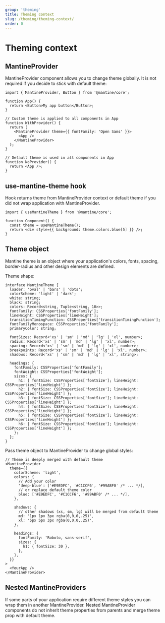 ```yaml
---
group: 'theming'
title: Theming context
slug: /theming/theming-context/
order: 0
---
```



# Theming context

## MantineProvider

MantineProvider component allows you to change theme globally.
It is not required if you decide to stick with default theme:

```tsx
import { MantineProvider, Button } from '@mantine/core';

function App() {
  return <Button>My app button</Button>;
}

// Custom theme is applied to all components in App
function WithProvider() {
  return (
    <MantineProvider theme={{ fontFamily: 'Open Sans' }}>
      <App />
    </MantineProvider>
  );
}

// Default theme is used in all components in App
function NoProvider() {
  return <App />;
}
```

## use-mantine-theme hook

Hook returns theme from MantineProvider context or default theme
if you did not wrap application with MantineProvider.

```tsx
import { useMantineTheme } from '@mantine/core';

function Component() {
  const theme = useMantineTheme();
  return <div style={{ background: theme.colors.blue[5] }} />;
}
```

## Theme object

Mantine theme is an object where your application's colors, fonts, spacing, border-radius and other design elements are defined.

Theme shape:

```tsx
interface MantineTheme {
  loader: 'oval' | 'bars' | 'dots';
  colorScheme: 'light' | 'dark';
  white: string;
  black: string;
  colors: Record<string, Tuple<string, 10>>;
  fontFamily: CSSProperties['fontFamily'];
  lineHeight: CSSProperties['lineHeight'];
  transitionTimingFunction: CSSProperties['transitionTimingFunction'];
  fontFamilyMonospace: CSSProperties['fontFamily'];
  primaryColor: string;

  fontSizes: Record<'xs' | 'sm' | 'md' | 'lg' | 'xl', number>;
  radius: Record<'xs' | 'sm' | 'md' | 'lg' | 'xl', number>;
  spacing: Record<'xs' | 'sm' | 'md' | 'lg' | 'xl', number>;
  breakpoints: Record<'xs' | 'sm' | 'md' | 'lg' | 'xl', number>;
  shadows: Record<'xs' | 'sm' | 'md' | 'lg' | 'xl', string>;

  headings: {
    fontFamily: CSSProperties['fontFamily'];
    fontWeight: CSSProperties['fontWeight'];
    sizes: {
      h1: { fontSize: CSSProperties['fontSize']; lineHeight: CSSProperties['lineHeight'] };
      h2: { fontSize: CSSProperties['fontSize']; lineHeight: CSSProperties['lineHeight'] };
      h3: { fontSize: CSSProperties['fontSize']; lineHeight: CSSProperties['lineHeight'] };
      h4: { fontSize: CSSProperties['fontSize']; lineHeight: CSSProperties['lineHeight'] };
      h5: { fontSize: CSSProperties['fontSize']; lineHeight: CSSProperties['lineHeight'] };
      h6: { fontSize: CSSProperties['fontSize']; lineHeight: CSSProperties['lineHeight'] };
    };
  };
}
```

Pass theme object to MantineProvider to change global styles:

```tsx
// Theme is deeply merged with default theme
<MantineProvider
  theme={{
    colorScheme: 'light',
    colors: {
      // Add your color
      'deep-blue': ['#E9EDFC', '#C1CCF6', '#99ABF0' /* ... */],
      // or replace default theme color
      blue: ['#E9EDFC', '#C1CCF6', '#99ABF0' /* ... */],
    },

    shadows: {
      // other shadows (xs, sm, lg) will be merged from default theme
      md: '1px 1px 3px rgba(0,0,0,.25)',
      xl: '5px 5px 3px rgba(0,0,0,.25)',
    },

    headings: {
      fontFamily: 'Roboto, sans-serif',
      sizes: {
        h1: { fontSize: 30 },
      },
    },
  }}
>
  <YourApp />
</MantineProvider>
```

## Nested MantineProviders

If some parts of your application require different theme styles
you can wrap them in another MantineProvider.
Nested MantineProvider components do not inherit theme properties from parents
and merge theme prop with default theme.

<NestedProvidersDemo />
